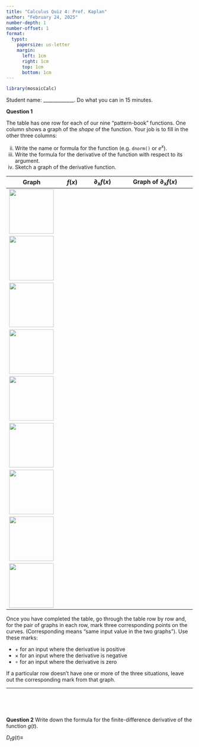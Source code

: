 ```yaml
---
title: "Calculus Quiz 4: Prof. Kaplan"
author: "February 24, 2025"
number-depth: 1
number-offset: 1
format:
  typst:
    papersize: us-letter
    margin:
      left: 1cm
      right: 1cm
      top: 1cm
      bottom: 1cm
---
```



```r
library(mosaicCalc)
```

Student name: _____________. Do what you can in 15 minutes. 


**Question 1**

The table has one row for each of our nine "pattern-book" functions. One column shows a graph of the *shape* of the function. Your job is to fill in the other three columns:

ii. Write the name or formula for the function (e.g. `dnorm()` or $e^x$).
iii. Write the formula for the derivative of the function with respect to its argument.
iv. Sketch a graph of the derivative function.

Graph | $f(x)$ | $\partial_x f(x)$ | Graph of $\partial_x f(x)$
------------------|------------|------------|-----------------------------
![](www/pb-gauss-gg.png){width=120} | | |
![](www/pb-log-gg.png){width=120} | | |
![](www/pb-recip-gg.png){width=120} | | |
![](www/pb-exp-gg.png){width=120} | | |
![](www/pb-sigmoid-gg.png){width=120} | | |
![](www/pb-sin-gg.png){width=120} | | |
![](www/pb-identity-gg.png){width=120} | | |
![](www/pb-const-gg.png){width=120} | | |
![](www/pb-square-gg.png){width=120} | | |

Once you have completed the table, go through the table row by row and, for the pair of graphs in each row, mark three corresponding points on the curves. (Corresponding means "same input value in the two graphs"). Use these marks:

- $+$ for an input where the derivative is positive
- $\times$ for an input where the derivative is negative
- $\circ$ for an input where the derivative is zero

If a particular row doesn't have one or more of the three situations, leave out the corresponding mark from that graph.

--------
 

 

**Question 2** Write down the formula for the finite-difference derivative of the function $g(t)$.

$D_t g(t) \equiv \ \ \ \ \ \ \ \ \ \ $



